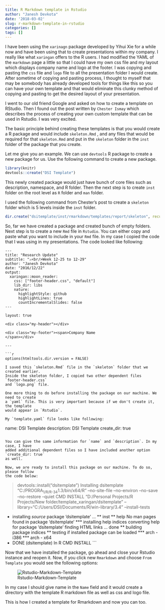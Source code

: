 ```yaml
---
title: R Markdown template in Rstudio
author: "Janesh Devkota"
date: '2018-03-02'
slug: r-markdown-template-in-rstudio
categories: []
tags: []
---
```


I have been using the `xarinagn` package developed by Yihui Xie for a while now 
and have been using that to create presentations within my company. I really like
what `xaringan` offers to the R users. I had modified the YAML of the `markdown` page 
a little so that I could have my own css file and my layout which displays company 
name and logo at the footer. I was copying and pasting the `css` file and `logo` file 
to all the presentation folder I would create. After sometime of copying and pasting 
process, I thought to myself that may be somebody has already developed tools for 
things like this so you can have your own template and that would eliminate this 
clunky method of copying and pasting to get the desired layout of your presentation. 

I went to our old friend Google and asked on how to create a template on RStudio. 
Then I found out the post written by `Chester Ismay` which describes the process 
of creating your own custom template that can be used in Rstudio. I was very excited. 

The basic principle behind creating these templates is that you would create a R package 
and would include `skeleton.Rmd` , and any files that 
would be required for that `skeleton.Rmd` and put in the `skeleton` folder in the `inst` 
folder of the package that you create. 

Let me give you an example. We can use `devtools` R package to create a new package 
for us. Use the following command to create a new package. 

```r
library(knitr)
devtools::create("DSI Template")
```
This newly created package would just have bunch of core files such as description, 
namespace, and R folder. Then the next step is to create `inst` folder on the root 
level as `R` folder and `man` folder. 

I used the following command from Chester's post to create a `skeleton` folder which 
is 5 levels inside the `inst` folder. 

```r
dir.create("dsitemplate/inst/rmarkdown/templates/report/skeleton", recursive = TRUE)
```

So, far we have created a package and created bunch of empty folders. Next step is 
to create a new `Rmd` file in `Rstudio`. You can either copy and paste what you 
want to include in your `Rmd` file. In my case I copied the code that I was using in 
my presentations. The code looked like following: 

```
---
title: "Research Update"
subtitle: "⚔<br/>Week 12-25 to 12-29"
author: "Janesh Devkota"
date: "2016/12/22"
output:
  xaringan::moon_reader:
    css: ["footer-header.css", "default"]
    lib_dir: libs
    nature:
      highlightStyle: github
      highlightLines: true
      countIncrementalSlides: false
---

layout: true
  
<div class="my-header"></div>

<div class="my-footer"><span>Company Name   
</span></div> 

---

```r
options(htmltools.dir.version = FALSE)
```
```
I saved this `skeleton.Rmd` file in the `skeleton` folder that we created earlier. 
Inside the skeleton folder, I copied two other dependent files `footer-header.css` 
and `logo.png` file. 

One more thing to do before installing the package on our machine. We need to create 
a `yaml` file. This is very important because if we don't create it, the template 
would appear in `Rstudio`. 

My `template.yaml` file looks like following:

```
name: DSI Template
description: DSI Template
create_dir: true
```

You can give the same information for `name` and `description`. In my case, I have 
added additional dependent files so I have included another option `create_dir: true` 
as well. 

Now, we are ready to install this package on our machine. To do so, please follow 
the code below:

```
> devtools::install("dsitemplate")
Installing dsitemplate
"C:/PROGRA~1/R/R-34~1.3/bin/x64/R" --no-site-file --no-environ --no-save --no-restore --quiet CMD INSTALL "D:/Personal Projects/R  \
  Projects/New folder/template_xaringan/dsitemplate" --library="C:/Users/DSI/Documents/R/win-library/3.4" --install-tests 

* installing *source* package 'dsitemplate' ...
** inst
** help
No man pages found in package  'dsitemplate' 
*** installing help indices
  converting help for package 'dsitemplate'
    finding HTML links ... done
** building package indices
** testing if installed package can be loaded
*** arch - i386
*** arch - x64
* DONE (dsitemplate)
In R CMD INSTALL
```

Now that we have installed the package, go ahead and close your Rstudio instance and 
reopen it. Now, if you click new `Rmarkdown` and choose `From Template` you would 
see the following options:

![Rstudio-Markdown-Template](https://snag.gy/ExJ5QN.jpg)



In my case I should give name in the `Name` field and it would create a directory with 
the template R markdown file as well as css and logo file. 

This is how I created a template for Rmarkdown and now you can too. 



